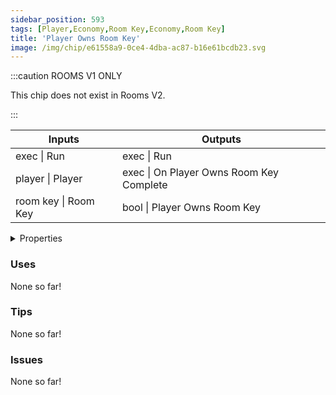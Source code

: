 ```yaml
---
sidebar_position: 593
tags: [Player,Economy,Room Key,Economy,Room Key]
title: 'Player Owns Room Key'
image: /img/chip/e61558a9-0ce4-4dba-ac87-b16e61bcdb23.svg
---
```




:::caution ROOMS V1 ONLY
    
This chip does not exist in Rooms V2.

:::


<IChip uuid="e61558a9-0ce4-4dba-ac87-b16e61bcdb23"/>

<table><thead><tr><th>Inputs</th><th>Outputs</th></tr></thead><tbody><tr><td>exec | Run</td><td>exec | Run</td></tr><tr><td>player | Player</td><td>exec | On Player Owns Room Key Complete</td></tr><tr><td>room key | Room Key</td><td>bool | Player Owns Room Key</td></tr></tbody></table>

<details>
  <summary>Properties</summary>
  <div>
    <div>
    <table>
      <tbody>
        <tr>
          <td>Is beta required?</td>
          <td>No</td>
        </tr>
        <tr>
          <td>Is chip a trolling risk?</td>
          <td>No</td>
        </tr>
        <tr>
          <td>Is chip a role assignment risk?</td>
          <td>No</td>
        </tr>
        <tr>
          <td>Chip UUID</td>
          <td>e61558a9-0ce4-4dba-ac87-b16e61bcdb23</td>
        </tr>
        <tr>
          <td>Room availability</td>
          <td>Rooms V1 only</td>
        </tr>
      </tbody>
    </table>
    </div>
  </div>
</details>

### Uses

None so far!

### Tips

None so far!

### Issues

None so far!